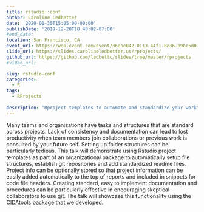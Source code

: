 ```yaml
---
title: rstudio::conf
author: Caroline Ledbetter
date: '2020-01-30T15:05:00-00:00'
publishDate: '2019-12-20T18:40:02-07:00'
#end_date: 
location: San Francisco, CA
event_url: https://web.cvent.com/event/36ebe042-0113-44f1-8e36-b9bc5d0733bf/
slide_url: https://slides.carolineledbetter.us/rprojects/
github_url: https://github.com/ledbettc/slides/tree/master/rprojects
#video_url:

slug: rstudio-conf
categories:
  - R
tags: 
  - RProjects
  
description: 'Rproject templates to automate and standardize your workflow'
---
```

Many teams and organizations have tasks and structures that are standard 
across projects. Lack of consistency and documentation can lead to lost 
productivity when team members join collaborations or previous work is 
consulted by your future self. Setting up folder structures can be 
particularly tedious. This talk will demonstrate using Rstudio project 
templates as part of an organizational package to automatically setup file 
structures, establish git repositories and add standardized readme files. 
Project info can be 
optionally stored so that project information can be easily added 
automatically to the top of reports and included in snippets for code 
file headers. Creating standard, easy to implement documentation and 
procedures can be particularly effective in encouraging skeptical 
collaborators to use git. The talk will showcase this functionality using the 
CIDAtools package that we developed. 


